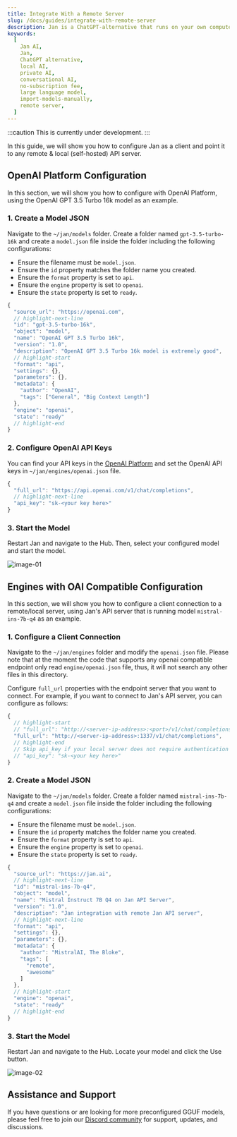 ```yaml
---
title: Integrate With a Remote Server
slug: /docs/guides/integrate-with-remote-server
description: Jan is a ChatGPT-alternative that runs on your own computer, with a local API server.
keywords:
  [
    Jan AI,
    Jan,
    ChatGPT alternative,
    local AI,
    private AI,
    conversational AI,
    no-subscription fee,
    large language model,
    import-models-manually,
    remote server,
  ]
---
```


:::caution
This is currently under development.
:::

In this guide, we will show you how to configure Jan as a client and point it to any remote & local (self-hosted) API server.

## OpenAI Platform Configuration

In this section, we will show you how to configure with OpenAI Platform, using the OpenAI GPT 3.5 Turbo 16k model as an example.

### 1. Create a Model JSON

Navigate to the `~/jan/models` folder. Create a folder named `gpt-3.5-turbo-16k` and create a `model.json` file inside the folder including the following configurations:

- Ensure the filename must be `model.json`.
- Ensure the `id` property matches the folder name you created.
- Ensure the `format` property is set to `api`.
- Ensure the `engine` property is set to `openai`.
- Ensure the `state` property is set to `ready`.

```js
{
  "source_url": "https://openai.com",
  // highlight-next-line
  "id": "gpt-3.5-turbo-16k",
  "object": "model",
  "name": "OpenAI GPT 3.5 Turbo 16k",
  "version": "1.0",
  "description": "OpenAI GPT 3.5 Turbo 16k model is extremely good",
  // highlight-start
  "format": "api",
  "settings": {},
  "parameters": {},
  "metadata": {
    "author": "OpenAI",
    "tags": ["General", "Big Context Length"]
  },
  "engine": "openai",
  "state": "ready"
  // highlight-end
}
```

### 2. Configure OpenAI API Keys

You can find your API keys in the [OpenAI Platform](https://platform.openai.com/api-keys) and set the OpenAI API keys in `~/jan/engines/openai.json` file.

```js
{
  "full_url": "https://api.openai.com/v1/chat/completions",
  // highlight-next-line
  "api_key": "sk-<your key here>"
}
```

### 3. Start the Model

Restart Jan and navigate to the Hub. Then, select your configured model and start the model.

![image-01](assets/03-openai-platform-configuration.png)

## Engines with OAI Compatible Configuration

In this section, we will show you how to configure a client connection to a remote/local server, using Jan's API server that is running model `mistral-ins-7b-q4` as an example.

### 1. Configure a Client Connection

Navigate to the `~/jan/engines` folder and modify the `openai.json` file. Please note that at the moment the code that supports any openai compatible endpoint only read `engine/openai.json` file, thus, it will not search any other files in this directory.

Configure `full_url` properties with the endpoint server that you want to connect. For example, if you want to connect to Jan's API server, you can configure as follows:

```js
{
  // highlight-start
  // "full_url": "http://<server-ip-address>:<port>/v1/chat/completions"
  "full_url": "http://<server-ip-address>:1337/v1/chat/completions",
  // highlight-end
  // Skip api_key if your local server does not require authentication
  // "api_key": "sk-<your key here>"
}
```

### 2. Create a Model JSON

Navigate to the `~/jan/models` folder. Create a folder named `mistral-ins-7b-q4` and create a `model.json` file inside the folder including the following configurations:

- Ensure the filename must be `model.json`.
- Ensure the `id` property matches the folder name you created.
- Ensure the `format` property is set to `api`.
- Ensure the `engine` property is set to `openai`.
- Ensure the `state` property is set to `ready`.

```js
{
  "source_url": "https://jan.ai",
  // highlight-next-line
  "id": "mistral-ins-7b-q4",
  "object": "model",
  "name": "Mistral Instruct 7B Q4 on Jan API Server",
  "version": "1.0",
  "description": "Jan integration with remote Jan API server",
  // highlight-next-line
  "format": "api",
  "settings": {},
  "parameters": {},
  "metadata": {
    "author": "MistralAI, The Bloke",
    "tags": [
      "remote",
      "awesome"
    ]
  },
  // highlight-start
  "engine": "openai",
  "state": "ready"
  // highlight-end
}
```

### 3. Start the Model

Restart Jan and navigate to the Hub. Locate your model and click the Use button.

![image-02](assets/03-oai-compatible-configuration.png)

## Assistance and Support

If you have questions or are looking for more preconfigured GGUF models, please feel free to join our [Discord community](https://discord.gg/Dt7MxDyNNZ) for support, updates, and discussions.